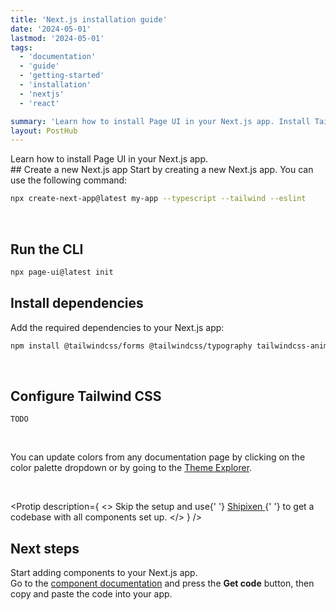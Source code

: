 ```yaml
---
title: 'Next.js installation guide'
date: '2024-05-01'
lastmod: '2024-05-01'
tags:
  - 'documentation'
  - 'guide'
  - 'getting-started'
  - 'installation'
  - 'nextjs'
  - 'react'

summary: 'Learn how to install Page UI in your Next.js app. Install Tailwind CSS and Shadcn UI to get started.'
layout: PostHub
---
```


<span className="text-xl not-prose">
  Learn how to install Page UI in your Next.js app.
</span>

<br />

<StepCard stepNumber={1}>
## Create a new Next.js app
Start by creating a new Next.js app. You can use the following command:

```bash
npx create-next-app@latest my-app --typescript --tailwind --eslint
```

</StepCard>

<br />

<StepCard stepNumber={2}>

## Run the CLI

```bash
npx page-ui@latest init
```

</StepCard>

<StepCard stepNumber={3}>

## Install dependencies

Add the required dependencies to your Next.js app:

```bash
npm install @tailwindcss/forms @tailwindcss/typography tailwindcss-animate class-variance-authority clsx tailwind-merge lucide-react @radix-ui/react-accordion
```

</StepCard>

<br />

<StepCard stepNumber={4}>

## Configure Tailwind CSS

<StepCode>

```diff-js
TODO
```

</StepCode>

<br />

You can update colors from any documentation page by clicking on the color palette dropdown or by going to the [Theme Explorer](https://shipixen.com/color-theme-explorer-shadcn).

</StepCard>

<br />

<Protip
  description={
    <>
      Skip the setup and use{' '}
      <a className="fancy-link" href="https://shipixen.com">
        Shipixen
      </a>{' '}
      to get a codebase with all components set up.
    </>
  }
/>

## Next steps

Start adding components to your Next.js app. <br/>
Go to the [component documentation](/docs/landing-page-components) and press the **Get code** button, then copy and paste the code into your app.
